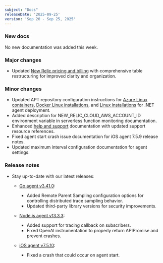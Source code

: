 ```yaml
---
subject: "Docs"
releaseDate: '2025-09-25'
version: 'Sep 20 - Sep 25, 2025'
---
```


### New docs

No new documentation was added this week.

### Major changes

* Updated [New Relic pricing and billing](/docs/accounts/accounts-billing/new-relic-one-pricing-billing/new-relic-one-pricing-billing) with comprehensive table restructuring for improved clarity and organization.

### Minor changes

* Updated APT repository configuration instructions for [Azure Linux containers](/install/dotnet/installation/azure-linux-container), [Docker Linux installations](/install/dotnet/installation/dockerLinux), and [Linux installations](/install/dotnet/installation/linuxInstall2) for .NET agent deployment.
* Added description for NEW_RELIC_CLOUD_AWS_ACCOUNT_ID environment variable in serverless function monitoring documentation.
* Enhanced [help and support](/docs/new-relic-solutions/solve-common-issues/find-help-get-support) documentation with updated support resource references.
* Fixed agent start crash issue documentation for iOS agent 7.5.9 release notes.
* Updated maximum interval configuration documentation for agent settings.

### Release notes

* Stay up-to-date with our latest releases:

  * [Go agent v3.41.0](/docs/release-notes/agent-release-notes/go-release-notes/go-agent-3-41-0):
    * Added Remote Parent Sampling configuration options for controlling distributed trace sampling behavior.
    * Updated third-party library versions for security improvements.

  * [Node.js agent v13.3.3](/docs/release-notes/agent-release-notes/nodejs-release-notes/node-agent-13-3-3):
    * Added support for tracing callback on subscribers.
    * Fixed OpenAI instrumentation to properly return APIPromise and prevent crashes.

  * [iOS agent v7.5.10](/docs/release-notes/mobile-release-notes/ios-release-notes/ios-agent-7510):
    * Fixed a crash that could occur on agent start.